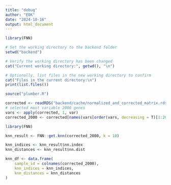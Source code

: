 ```yaml
---
title: "debug"
author: "EOK"
date: "2024-10-16"
output: html_document
---
```


```r
library(FNN)

# Set the working directory to the backend folder
setwd("backend")

# Verify the working directory has been changed
cat("Current working directory:", getwd(), "\n")

# Optionally, list files in the new working directory to confirm
cat("Files in the current directory:\n")
print(list.files())

source("plumber.R")
```

```r
corrected <- readRDS("backend/cache/normalized_and_corrected_matrix.rds")
# selected most variable 2000 genes
vars <- apply(corrected, 1, var)
corrected_2000 <- corrected[names(vars[order(vars, decreasing = T)[1:2000]]), ]
```


```r
library(FNN)

knn_result <- FNN::get.knn(corrected_2000, k = 10)

knn_indices <- knn_result$nn.index
knn_distances <- knn_result$nn.dist

knn_df <- data.frame(
    sample_id = colnames(corrected_2000),
    knn_indices = knn_indices,
    knn_distances = knn_distances
)
```


